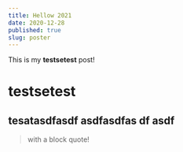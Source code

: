 ```yaml
---
title: Hellow 2021
date: 2020-12-28
published: true
slug: poster
---
```


This is my **testsetest** post!
# testsetest

## tesatasdfasdf asdfasdfas df asdf


> with a block quote!